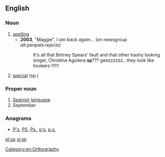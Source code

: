 {{also|SP}}
==English==

===Noun===
{{en-noun|?}}

# [[spelling]] {{qualifier|often used when correcting or questioning one's own spelling}}
#* '''2003''', "Maggie", ''I am back again...'' (on newsgroup ''alt.penpals.rejects'')
#*: It's all that Britney Spears' fault and that other trashy looking singer, Christina Aguilera '''sp'''??? geezzzzzz.. they look like hookers !!!!!!
# [[special]] (sp.)

===Proper noun===
{{en-proper noun}}
# [[Spanish]] [[language]]
# September

===Anagrams===
* [[P's#English|P's]], [[PS#English|PS]], [[Ps.#English|Ps.]], [[p's#English|p's]], [[p.s.#English|p.s.]]

[[Category:en:Orthography]]

[[pl:sp]]
[[vi:sp]]